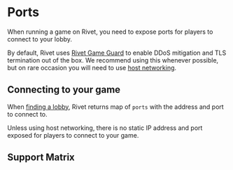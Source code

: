 # Ports

When running a game on Rivet, you need to expose ports for players to connect to your lobby.

By default, Rivet uses [Rivet Game Guard](/serverless-lobbies/concepts/game-guard) to enable DDoS mitigation and TLS termination out of the box. We recommend using this whenever possible, but on rare occasion you will need to use [host networking](/serverless-lobbies/concepts/host-bridge-networking).

## Connecting to your game

When [finding a lobby](/matchmaker/api/post-lobbies-find), Rivet returns map of `ports` with the address and port to connect to.

Unless using host networking, there is no static IP address and port exposed for players to connect to your game.

## Support Matrix

<Snippet file="protocol-support-matrix.mdx" />
